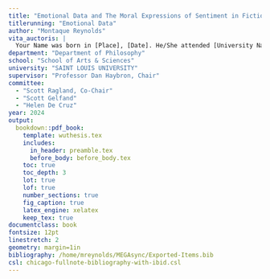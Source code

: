 ```yaml
---
title: "Emotional Data and The Moral Expressions of Sentiment in Fiction"
titlerunning: "Emotional Data"
author: "Montaque Reynolds"
vita_auctoris: |
  Your Name was born in [Place], [Date]. He/She attended [University Name] and received a B.S. in [Field] in [Year]. He/She then pursued graduate studies at [University Name], earning an M.S. in [Field] in [Year]. During his/her doctoral studies at [University Name], he/she [brief description of research or notable achievements]. He/She has published [number] papers in [field] journals and presented his/her work at [number] international conferences. Upon completion of his/her Ph.D., he/she plans to [future plans or career goals].
department: "Department of Philosophy"
school: "School of Arts & Sciences"
university: "SAINT LOUIS UNIVERSITY"
supervisor: "Professor Dan Haybron, Chair"
committee:
  - "Scott Ragland, Co-Chair"
  - "Scott Gelfand"
  - "Helen De Cruz"
year: 2024
output:
  bookdown::pdf_book:
    template: wuthesis.tex
    includes:
      in_header: preamble.tex
      before_body: before_body.tex
    toc: true
    toc_depth: 3
    lot: true
    lof: true
    number_sections: true
    fig_caption: true
    latex_engine: xelatex
    keep_tex: true
documentclass: book
fontsize: 12pt
linestretch: 2
geometry: margin=1in
bibliography: /home/mreynolds/MEGAsync/Exported-Items.bib
csl: chicago-fullnote-bibliography-with-ibid.csl
---
```


